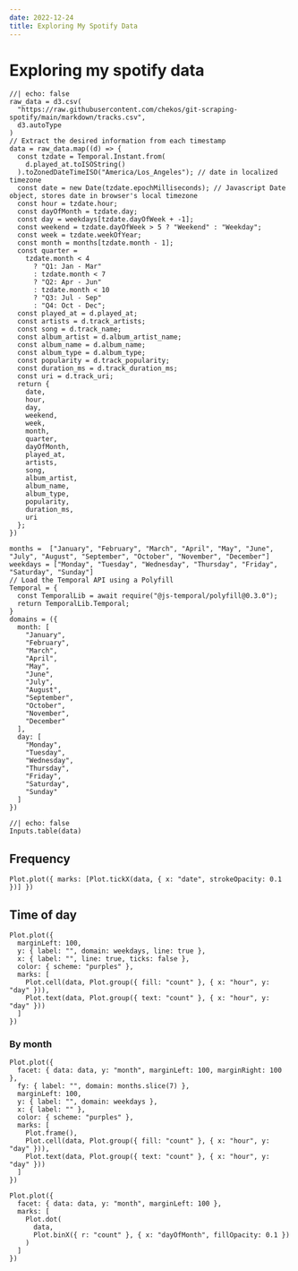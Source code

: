 ```yaml
---
date: 2022-12-24
title: Exploring My Spotify Data
---
```


# Exploring my spotify data

```ojs
//| echo: false
raw_data = d3.csv(
  "https://raw.githubusercontent.com/chekos/git-scraping-spotify/main/markdown/tracks.csv",
  d3.autoType
)
// Extract the desired information from each timestamp
data = raw_data.map((d) => {
  const tzdate = Temporal.Instant.from(
    d.played_at.toISOString()
  ).toZonedDateTimeISO("America/Los_Angeles"); // date in localized timezone
  const date = new Date(tzdate.epochMilliseconds); // Javascript Date object, stores date in browser's local timezone
  const hour = tzdate.hour;
  const dayOfMonth = tzdate.day;
  const day = weekdays[tzdate.dayOfWeek + -1];
  const weekend = tzdate.dayOfWeek > 5 ? "Weekend" : "Weekday";
  const week = tzdate.weekOfYear;
  const month = months[tzdate.month - 1];
  const quarter =
    tzdate.month < 4
      ? "Q1: Jan - Mar"
      : tzdate.month < 7
      ? "Q2: Apr - Jun"
      : tzdate.month < 10
      ? "Q3: Jul - Sep"
      : "Q4: Oct - Dec";
  const played_at = d.played_at;
  const artists = d.track_artists;
  const song = d.track_name;
  const album_artist = d.album_artist_name;
  const album_name = d.album_name;
  const album_type = d.album_type;
  const popularity = d.track_popularity;
  const duration_ms = d.track_duration_ms;
  const uri = d.track_uri;
  return {
    date,
    hour,
    day,
    weekend,
    week,
    month,
    quarter,
    dayOfMonth,
    played_at,
    artists,
    song,
    album_artist,
    album_name,
    album_type,
    popularity,
    duration_ms,
    uri
  };
})

months =  ["January", "February", "March", "April", "May", "June", "July", "August", "September", "October", "November", "December"]
weekdays = ["Monday", "Tuesday", "Wednesday", "Thursday", "Friday", "Saturday", "Sunday"]
// Load the Temporal API using a Polyfill
Temporal = {
  const TemporalLib = await require("@js-temporal/polyfill@0.3.0");
  return TemporalLib.Temporal;
}
domains = ({
  month: [
    "January",
    "February",
    "March",
    "April",
    "May",
    "June",
    "July",
    "August",
    "September",
    "October",
    "November",
    "December"
  ],
  day: [
    "Monday",
    "Tuesday",
    "Wednesday",
    "Thursday",
    "Friday",
    "Saturday",
    "Sunday"
  ]
})
```

```ojs
//| echo: false
Inputs.table(data)
```

## Frequency
```ojs
Plot.plot({ marks: [Plot.tickX(data, { x: "date", strokeOpacity: 0.1 })] })
```

## Time of day
```ojs
Plot.plot({
  marginLeft: 100,
  y: { label: "", domain: weekdays, line: true },
  x: { label: "", line: true, ticks: false },
  color: { scheme: "purples" },
  marks: [
    Plot.cell(data, Plot.group({ fill: "count" }, { x: "hour", y: "day" })),
    Plot.text(data, Plot.group({ text: "count" }, { x: "hour", y: "day" }))
  ]
})
```

### By month
```ojs
Plot.plot({
  facet: { data: data, y: "month", marginLeft: 100, marginRight: 100 },
  fy: { label: "", domain: months.slice(7) },
  marginLeft: 100,
  y: { label: "", domain: weekdays },
  x: { label: "" },
  color: { scheme: "purples" },
  marks: [
    Plot.frame(),
    Plot.cell(data, Plot.group({ fill: "count" }, { x: "hour", y: "day" })),
    Plot.text(data, Plot.group({ text: "count" }, { x: "hour", y: "day" }))
  ]
})
```

```ojs
Plot.plot({
  facet: { data: data, y: "month", marginLeft: 100 },
  marks: [
    Plot.dot(
      data,
      Plot.binX({ r: "count" }, { x: "dayOfMonth", fillOpacity: 0.1 })
    )
  ]
})
```